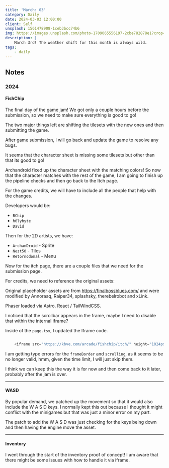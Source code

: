 ```yaml
---
title: 'March: 03'
category: Daily
date: 2024-03-03 12:00:00
client: Self
unsplash: 1561478908-1ceb3bcc74b6
img: https://images.unsplash.com/photo-1709065556197-2cbe782878e1?crop=entropy&cs=srgb&fm=jpg&ixid=MnwzNjM5Nzd8MHwxfHJhbmRvbXx8fHx8fHx8fDE2ODE3NDg2ODY&ixlib=rb-4.0.3&q=85
description: |
    March 3rd! The weather shift for this month is always wild.
tags:
    - daily
---
```




<MDXJS>

## Notes


</MDXJS>

<MDXJS>

### 2024

<MDXJS>

#### FishChip

The final day of the game jam! We got only a couple hours before the submission, so we need to make sure everything is good to go!

The two major things left are shifting the tilesets with the new ones and then submitting the game.

After game submission, I will go back and update the game to resolve any bugs.

It seems that the character sheet is missing some tilesets but other than that its good to go!

Archandroid fixed up the character sheet with the matching colors! So now that the character matches with the rest of the game, I am going to finish up the pipeline checks and then go back to the Itch page.

For the game credits, we will have to include all the people that help with the changes.

Developers would be:
- `BChip`
- `h0lybyte`
- `David`

Then for the 2D artists, we have:
- `ArchanDroid` - Sprite
- `Nezt50` - Tiles
- `Retornodomal` - Menu

Now for the itch page, there are a couple files that we need for the submission page.

For credits, we need to reference the original assets:

Original placeholder assets are from https://finalbossblues.com/ and were modified by Annoraaq, Raiper34, splashsky, therebelrobot and xLink.

Phaser loaded via Astro.
React / TailWindCSS.


I noticed that the scrollbar appears in the frame, maybe I need to disable that within the internal iframe?

Inside of the `page.tsx`, I updated the Iframe code.

```javascript

    <iframe src="https://kbve.com/arcade/fishchip/itch/" height="1024px" width="100%" frameBorder="0" scrolling="no" >Your browser doesnot support iframes<a href="https://kbve.com/arcade/fishchip/"> click here to view the page directly. </a></iframe>

```

I am getting type errors for the `frameBorder` and `scrolling`, as it seems to be no longer valid, hmm, given the time limit, I will just skip them.

I think we can keep this the way it is for now and then come back to it later, probably after the jam is over.

</MDXJS>

---

<MDXJS>

#### WASD

By popular demand, we patched up the movement so that it would also include the W A S D keys.
I normally kept this out because I thought it might conflict with the minigames but that was just a minor error on my part.

The patch to add the W A S D was just checking for the keys being down and then having the engine move the asset.

</MDXJS>

---

<MDXJS>

#### Inventory

I went through the start of the inventory proof of concept!
I am aware that there might be some issues with how to handle it via iframe.

</MDXJS>


</MDXJS>